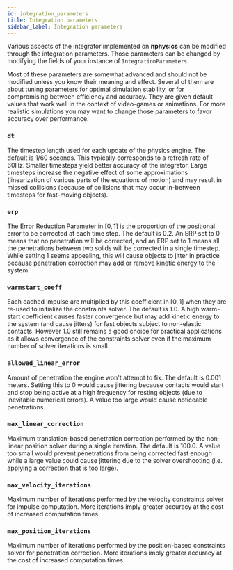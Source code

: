 ```yaml
---
id: integration_parameters
title: Integration parameters
sidebar_label: Integration parameters
---
```



Various aspects of the integrator implemented on **nphysics** can be modified through the
integration parameters. Those parameters can be changed
by modifying the fields of your instance of `IntegrationParameters`.

Most of these parameters are somewhat advanced and should not be modified unless you know their meaning and effect.
Several of them are about tuning parameters for optimal simulation stability, or for compromising between efficiency and
accuracy. They are given default values that work well in the context of video-games or animations. For more realistic
simulations you may want to change those parameters to favor accuracy over performance.

### `dt`
The timestep length used for each update of the physics engine. The default is $1 / 60$ seconds. This typically corresponds to
a refresh rate of 60Hz. Smaller timesteps yield better accuracy of the integrator. Large timesteps increase the negative
effect of some approximations (linearization of various parts of the equations of motion) and may result in missed
collisions (because of collisions that may occur in-between timesteps for fast-moving objects).

### `erp`
The Error Reduction Parameter in $[0, 1]$ is the proportion of the positional error to be corrected at each time step.
The default is $0.2$. An ERP set to 0 means that no penetration will be corrected, and an ERP set to 1 means all
the penetrations between two solids will be corrected in a single timestep. While setting 1 seems appealing, this will
cause objects to jitter in practice because penetration correction may add or remove kinetic energy to the system.

### `warmstart_coeff`
Each cached impulse are multiplied by this coefficient in $[0, 1]$ when they are re-used to initialize the constraints
solver. The default is $1.0$. A high warm-start coefficient causes faster convergence but may add kinetic energy to the
system (and cause jitters) for fast objects subject to non-elastic contacts. However $1.0$ still remains a good choice
for practical applications as it allows convergence of the constraints solver even if the maximum number of solver
iterations is small.

### `allowed_linear_error`
Amount of penetration the engine won't attempt to fix. The default is $0.001$ meters. Setting this to 0 would cause
jittering because contacts would start and stop being active at a high frequency for resting objects (due to inevitable
numerical errors). A value too large would cause noticeable penetrations.

### `max_linear_correction`
Maximum translation-based penetration correction performed by the non-linear position solver during a single iteration.
The default is $100.0$. A value too small would prevent penetrations from being corrected fast enough while a large
value could cause jittering due to the solver overshooting (i.e. applying a correction that is too large).

### `max_velocity_iterations`
Maximum number of iterations performed by the velocity constraints solver for impulse computation. More iterations imply
greater accuracy at the cost of increased computation times.

### `max_position_iterations`
Maximum number of iterations performed by the position-based constraints solver for penetration correction. More iterations
imply greater accuracy at the cost of increased computation times.
